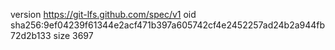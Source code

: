 version https://git-lfs.github.com/spec/v1
oid sha256:9ef04239f61344e2acf471b397a605742cf4e2452257ad24b2a944fb72d2b133
size 3697
